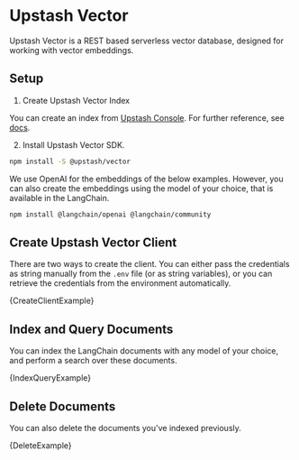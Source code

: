 
# Upstash Vector

Upstash Vector is a REST based serverless vector database, designed for working with vector embeddings.

## Setup

1. Create Upstash Vector Index

You can create an index from [Upstash Console](https://console.upstash.com/vector). For further reference, see [docs](https://upstash.com/docs/vector/overall/getstarted).

2. Install Upstash Vector SDK.

```bash npm2yarn
npm install -S @upstash/vector
```

We use OpenAI for the embeddings of the below examples.
However, you can also create the embeddings using the model of your choice, that is available in the LangChain.

<IntegrationInstallTooltip></IntegrationInstallTooltip>

```bash npm2yarn
npm install @langchain/openai @langchain/community
```

## Create Upstash Vector Client

There are two ways to create the client. You can either pass the credentials as string manually from the `.env` file (or as string variables), or you can retrieve the credentials from the environment automatically.

<CodeBlock language="typescript">{CreateClientExample}</CodeBlock>

## Index and Query Documents

You can index the LangChain documents with any model of your choice, and perform a search over these documents.

<CodeBlock language="typescript">{IndexQueryExample}</CodeBlock>

## Delete Documents

You can also delete the documents you've indexed previously.

<CodeBlock language="typescript">{DeleteExample}</CodeBlock>
